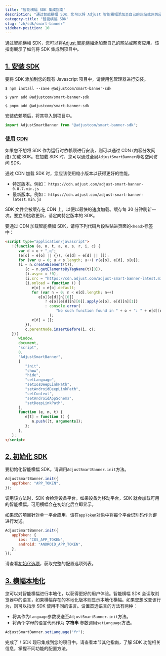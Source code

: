 ```yaml
---
title: "智能横幅 SDK 集成指南"
description: "通过智能横幅 SDK，您可以将 Adjust 智能横幅添加至自己的网站或网页应用。"
category-title: "智能横幅 SDK"
slug: "zh/sdk/smart-banner"
sidebar-position: 10
---
```


通过智能横幅 SDK，您可以将[Adjust 智能横幅](https://www.adjust.com/glossary/smart-banners/)添加至自己的网站或网页应用。该指南展示了如何将 SDK 集成到项目中。

## [1\. 安装 SDK](1-install-the-sdk)

要将 SDK 添加到您的现有 Javascript 项目中，请使用包管理器进行安装。

<Tabs>
<Tab title="NPM">

```console
$ npm install --save @adjustcom/smart-banner-sdk
```

</Tab>
<Tab title="yarn">

```console
$ yarn add @adjustcom/smart-banner-sdk
```

</Tab>
<Tab title="pnpm">

```console
$ pnpm add @adjustcom/smart-banner-sdk
```

</Tab>
</Tabs>

安装依赖项后，将其导入到项目中。

```js
import AdjustSmartBanner from "@adjustcom/smart-banner-sdk";
```

### [使用 CDN](using-a-cdn)

如果您不想将 SDK 作为运行时依赖项进行安装，则可以通过 CDN \(内容分发网络\) 加载 SDK。在加载 SDK 时，您可以通过全局`AdjustSmartBanner`命名空间访问 SDK。

通过 CDN 加载 SDK 时，您应该使用缩小版本以获得更好的性能。

-  特定版本。例如： `https://cdn.adjust.com/adjust-smart-banner-0.0.7.min.js`
-  最新版本。例如： `https://cdn.adjust.com/adjust-smart-banner-latest.min.js`

SDK 文件会被缓存在 CDN 上，以便以最快的速度加载。缓存每 30 分钟刷新一次。要立即接收更新，请定向特定版本的 SDK。

要通过 CDN 加载智能横幅 SDK，请将下列代码片段粘贴进页面的`<head>`标签中：

```html
<script type="application/javascript">
   !(function (e, n, t, a, o, s, r, i, c) {
      var d = o + "_q";
      (e[o] = e[o] || {}), (e[d] = e[d] || []);
      for (var u = 0; u < s.length; u++) r(e[o], e[d], s[u]);
      (i = n.createElement(t)),
         (c = n.getElementsByTagName(t)[0]),
         (i.async = !0),
         (i.src = "https://cdn.adjust.com/adjust-smart-banner-latest.min.js"),
         (i.onload = function () {
            e[o] = e[o].default;
            for (var n = 0; n < e[d].length; n++)
               e[o][e[d][n][0]]
                  ? e[o][e[d][n][0]].apply(e[o], e[d][n][1])
                  : console.error(
                       "No such function found in " + o + ": " + e[d][n][0],
                    );
            e[d] = [];
         }),
         c.parentNode.insertBefore(i, c);
   })(
      window,
      document,
      "script",
      0,
      "AdjustSmartBanner",
      [
         "init",
         "show",
         "hide",
         "setLanguage",
         "setIosDeepLinkPath",
         "setAndroidDeepLinkPath",
         "setContext",
         "setAndroidAppSchema",
         "setDeepLinkPath",
      ],
      function (e, n, t) {
         e[t] = function () {
            n.push([t, arguments]);
         };
      },
   );
</script>
```

## [2\. 初始化 SDK](2-initialize-the-sdk)

要初始化智能横幅 SDK，请调用`AdjustSmartBanner.init`方法。

```js
AdjustSmartBanner.init({
   appToken: "APP_TOKEN",
});
```

调用该方法时，SDK 会检测设备平台。如果设备为移动平台，SDK 就会加载可用的智能横幅。可用横幅会在初始化后立即显示。

如果您的项目针对单一平台应用，请在`appToken`对象中将每个平台识别码作为键进行发送。

```js
AdjustSmartBanner.init({
   appToken: {
      ios: "IOS_APP_TOKEN",
      android: "ANDROID_APP_TOKEN",
   },
});
```

<Callout type="note">

请查看[初始化选项](/en/sdk/smart-banner/init-options)，获取完整的配置选项列表。

</Callout>

## [3\. 横幅本地化](3-localize-your-banners)

您可以对智能横幅进行本地化，以获得更好的用户体验。智能横幅 SDK 会读取浏览器中的语言，如果横幅存在的本地化版本则显示本地化横幅。如果您想改变该行为，则可以指示 SDK 使用不同的语言。设置首选语言的方法有两种：

-  将其作为`language`参数发送至`AdjustSmartBanner.init`方法。
-  将两个字母的语言代码作为 **字符串** 参数调用`setLanguage`方法。

```js
AdjustSmartBanner.setLanguage("fr");
```

完成了！SDK 现已集成到您的项目中。请查看本节其他指南，了解 SDK 功能相关信息，掌握不同功能的配置方法。

